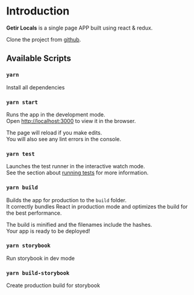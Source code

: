 <Meta title="Intro/Get Started" />

# Introduction

**Getir Locals** is a single page APP built using react & redux.

Clone the project from [github](https://github.com/wamujlb/getir-locals).

## Available Scripts

### `yarn`

Install all dependencies

### `yarn start`

Runs the app in the development mode.\
Open [http://localhost:3000](http://localhost:3000) to view it in the browser.

The page will reload if you make edits.\
You will also see any lint errors in the console.

### `yarn test`

Launches the test runner in the interactive watch mode.\
See the section about [running tests](https://facebook.github.io/create-react-app/docs/running-tests) for more information.

### `yarn build`

Builds the app for production to the `build` folder.\
It correctly bundles React in production mode and optimizes the build for the best performance.

The build is minified and the filenames include the hashes.\
Your app is ready to be deployed!

### `yarn storybook`

Run storybook in dev mode

### `yarn build-storybook`

Create production build for storybook

